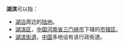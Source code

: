 '''湖滨'''可以指：

* [[湖泊|湖泊]]周边的[[陆地|陆地]]。
* [[湖滨区|湖滨区]]，[[中国|中国]][[河南省|河南省]][[三门峡市|三门峡市]]下辖的[[市辖区|市辖区]]。
* [[湖滨街道|湖滨街道]]，[[中国|中国]]多地设有该行政街道。

{{Disambig|CAT=二字消歧义}}